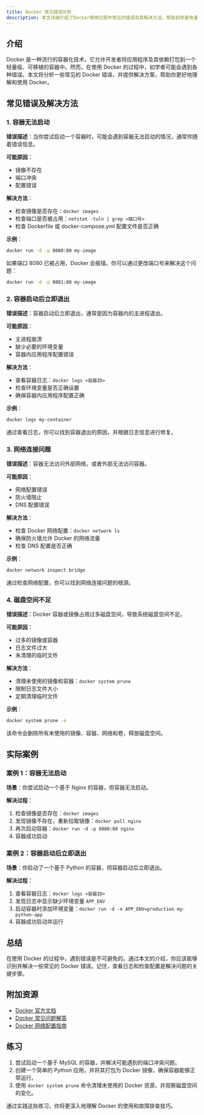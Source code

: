 ```yaml
---
title: Docker 常见错误分析
description: 本文详细介绍了Docker使用过程中常见的错误及其解决方法，帮助初学者快速定位和解决问题。
---
```


## 介绍

Docker 是一种流行的容器化技术，它允许开发者将应用程序及其依赖打包到一个轻量级、可移植的容器中。然而，在使用 Docker 的过程中，初学者可能会遇到各种错误。本文将分析一些常见的 Docker 错误，并提供解决方案，帮助你更好地理解和使用 Docker。

## 常见错误及解决方法

### 1. 容器无法启动

**错误描述**：当你尝试启动一个容器时，可能会遇到容器无法启动的情况，通常伴随着错误信息。

**可能原因**：
- 镜像不存在
- 端口冲突
- 配置错误

**解决方法**：
- 检查镜像是否存在：`docker images`
- 检查端口是否被占用：`netstat -tuln | grep <端口号>`
- 检查 Dockerfile 或 docker-compose.yml 配置文件是否正确

**示例**：
```bash
docker run -d -p 8080:80 my-image
```
如果端口 8080 已被占用，Docker 会报错。你可以通过更改端口号来解决这个问题：
```bash
docker run -d -p 8081:80 my-image
```

### 2. 容器启动后立即退出

**错误描述**：容器启动后立即退出，通常是因为容器内的主进程退出。

**可能原因**：
- 主进程崩溃
- 缺少必要的环境变量
- 容器内应用程序配置错误

**解决方法**：
- 查看容器日志：`docker logs <容器ID>`
- 检查环境变量是否正确设置
- 确保容器内应用程序配置正确

**示例**：
```bash
docker logs my-container
```
通过查看日志，你可以找到容器退出的原因，并根据日志信息进行修复。

### 3. 网络连接问题

**错误描述**：容器无法访问外部网络，或者外部无法访问容器。

**可能原因**：
- 网络配置错误
- 防火墙阻止
- DNS 配置错误

**解决方法**：
- 检查 Docker 网络配置：`docker network ls`
- 确保防火墙允许 Docker 的网络流量
- 检查 DNS 配置是否正确

**示例**：
```bash
docker network inspect bridge
```
通过检查网络配置，你可以找到网络连接问题的根源。

### 4. 磁盘空间不足

**错误描述**：Docker 容器或镜像占用过多磁盘空间，导致系统磁盘空间不足。

**可能原因**：
- 过多的镜像或容器
- 日志文件过大
- 未清理的临时文件

**解决方法**：
- 清理未使用的镜像和容器：`docker system prune`
- 限制日志文件大小
- 定期清理临时文件

**示例**：
```bash
docker system prune -a
```
该命令会删除所有未使用的镜像、容器、网络和卷，释放磁盘空间。

## 实际案例

### 案例 1：容器无法启动

**场景**：你尝试启动一个基于 Nginx 的容器，但容器无法启动。

**解决过程**：
1. 检查镜像是否存在：`docker images`
2. 发现镜像不存在，重新拉取镜像：`docker pull nginx`
3. 再次启动容器：`docker run -d -p 8080:80 nginx`
4. 容器成功启动

### 案例 2：容器启动后立即退出

**场景**：你启动了一个基于 Python 的容器，但容器启动后立即退出。

**解决过程**：
1. 查看容器日志：`docker logs <容器ID>`
2. 发现日志中显示缺少环境变量 `APP_ENV`
3. 启动容器时添加环境变量：`docker run -d -e APP_ENV=production my-python-app`
4. 容器成功启动并运行

## 总结

在使用 Docker 的过程中，遇到错误是不可避免的。通过本文的介绍，你应该能够识别并解决一些常见的 Docker 错误。记住，查看日志和检查配置是解决问题的关键步骤。

## 附加资源

- [Docker 官方文档](https://docs.docker.com/)
- [Docker 常见问题解答](https://docs.docker.com/engine/faq/)
- [Docker 网络配置指南](https://docs.docker.com/network/)

## 练习

1. 尝试启动一个基于 MySQL 的容器，并解决可能遇到的端口冲突问题。
2. 创建一个简单的 Python 应用，并将其打包为 Docker 镜像，确保容器能够正常运行。
3. 使用 `docker system prune` 命令清理未使用的 Docker 资源，并观察磁盘空间的变化。

通过实践这些练习，你将更深入地理解 Docker 的使用和故障排查技巧。